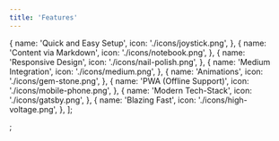 ```yaml
---
title: 'Features'
---
```


  {
    name: 'Quick and Easy Setup',
    icon: './icons/joystick.png',
  },
  {
    name: 'Content via Markdown',
    icon: './icons/notebook.png',
  },
  {
    name: 'Responsive Design',
    icon: './icons/nail-polish.png',
  },
  {
    name: 'Medium Integration',
    icon: './icons/medium.png',
  },
  {
    name: 'Animations',
    icon: './icons/gem-stone.png',
  },
  {
    name: 'PWA (Offline Support)',
    icon: './icons/mobile-phone.png',
  },
  {
    name: 'Modern Tech-Stack',
    icon: './icons/gatsby.png',
  },
  {
    name: 'Blazing Fast',
    icon: './icons/high-voltage.png',
  },
];

;
